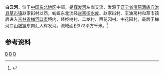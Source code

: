 {{Otheruses|白云河|other=同名或類似名的其它條目描述}}
'''白云河'''，位于[[中国东北地区|中国东北地区]]中部，是[[辉发河|辉发河]]左岸支流，发源于[[辽宁省|辽宁省]][[清原满族自治县|清原满族自治县]][[草市镇_(清原县)|草市镇]]赵家街村以西，蜿蜒东北流经[[赵家街水库|赵家街水库]]、赵家街村、王油房村和草市镇后进入[[吉林省|吉林省]][[梅河口市|梅河口市]]境内，经桦树村、二龙村、西花园村、中花园村，最后于梅河口[[山城镇_(梅河口市)|山城镇]]东南汇入辉发河。流域面积372平方千米。<ref name="中国河湖大典">{{cite book zh |author=《[[中国河湖大典|中国河湖大典]]》编纂委员会 |title=《中国河湖大典·黑龙江、辽河卷》 |format=M |edition=1 |location=北京 |publisher=中国水利水电出版社 |date=2014年4月 |pages=129页 |id= ISBN 978-7-5170-1950-3}}</ref>
==参考资料==
{{reflist}}


[[Category:松花江水系|B]]
[[Category:吉林河流|B]]
[[Category:辽宁河流|B]]